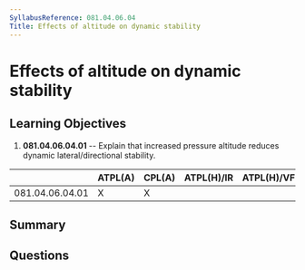 ```yaml
---
SyllabusReference: 081.04.06.04
Title: Effects of altitude on dynamic stability
---
```


# Effects of altitude on dynamic stability

## Learning Objectives

1.  **081.04.06.04.01** -- Explain that increased pressure altitude reduces
    dynamic lateral/directional stability.

|                 | ATPL(A) | CPL(A) | ATPL(H)/IR | ATPL(H)/VFR | CPL(H) | IR | CBIR(A) |
| --------------- | ------- | ------ | ---------- | ----------- | ------ | -- | ------- |
| 081.04.06.04.01 | X       | X      |            |             |        |    |         |

## Summary

## Questions
